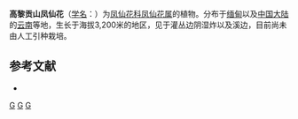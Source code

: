 {{Speciesbox 
| taxon = Impatiens chimiliensis
| authority = Comber
}}
'''高黎贡山凤仙花'''（[[学名|学名]]：{{lang|la|''Impatiens chimiliensis''}}）为[[凤仙花科|凤仙花科]][[凤仙花属|凤仙花属]]的植物。分布于[[缅甸|缅甸]]以及[[中国大陆|中国大陆]]的[[云南|云南]]等地，生长于海拔3,200米的地区，见于灌丛边阴湿炸以及溪边，目前尚未由人工引种栽培。

== 参考文献 ==
<div class="references-small">
* {{cite web| url =http://www.bioinfo.cn/db05/KmzwSpecies.php?action=view&id=1019| title =高黎贡山凤仙花| work =《中国高等植物数据库全库》| publisher =中国科学院微生物研究所| author =昆明植物研究所| accessdate =2009-02-22| deadurl =yes| archiveurl =https://web.archive.org/web/20160304235407/http://www.bioinfo.cn/db05/KmzwSpecies.php?action=view&id=1019| archivedate =2016-03-04}}
</div>
{{Taxonbar}}

[[Category:凤仙花属|G]]
[[Category:緬甸植物|G]]
[[Category:云南植物|G]]
